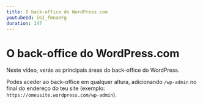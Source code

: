 ```yaml
---
title: O back-office do WordPress.com
youtubeId: iGI_fmnaeFg
duration: 147
---
```


# O back-office do WordPress.com

Neste vídeo, verás as principais áreas do back-office do WordPress.

Podes aceder ao back-office em qualquer altura, adicionando `/wp-admin` no final do endereço do teu site (exemplo: `https://omeusite.wordpress.com/wp-admin`).